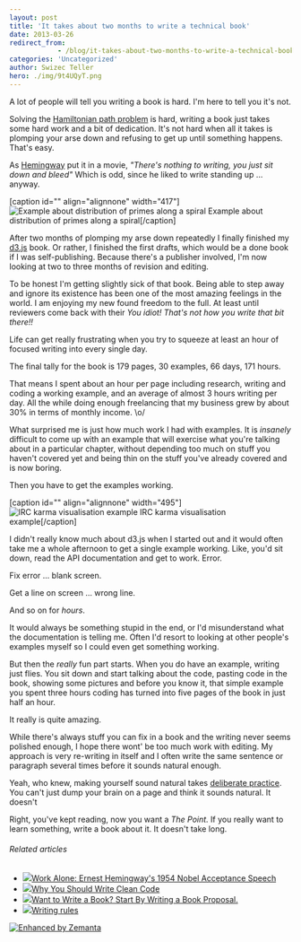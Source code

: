 ```yaml
---
layout: post
title: 'It takes about two months to write a technical book'
date: 2013-03-26
redirect_from: 
            - /blog/it-takes-about-two-months-to-write-a-technical-book/swizec/6076
categories: 'Uncategorized'
author: Swizec Teller
hero: ./img/9t4UQyT.png
---
```

A lot of people will tell you writing a book is hard. I'm here to tell you it's not.



Solving the [Hamiltonian path problem](http://en.wikipedia.org/wiki/Hamiltonian_path_problem "Hamiltonian path problem") is hard, writing a book just takes some hard work and a bit of dedication. It's not hard when all it takes is plomping your arse down and refusing to get up until something happens. That's easy.



As [Hemingway](http://en.wikipedia.org/wiki/Ernest_Hemingway "Ernest Hemingway") put it in a movie, _"There's nothing to writing, you just sit down and bleed"_ Which is odd, since he liked to write standing up ... anyway.



\[caption id="" align="alignnone" width="417"]![Example about distribution of primes along a spiral](./img/9t4UQyT.png "Example about distribution of primes along a spiral") Example about distribution of primes along a spiral\[/caption]



After two months of plomping my arse down repeatedly I finally finished my [d3.js](http://d3js.org/) book. Or rather, I finished the first drafts, which would be a done book if I was self-publishing. Because there's a publisher involved, I'm now looking at two to three months of revision and editing.



To be honest I'm getting slightly sick of that book. Being able to step away and ignore its existence has been one of the most amazing feelings in the world. I am enjoying my new found freedom to the full. At least until reviewers come back with their _You idiot! That's not how you write that bit there!!_



Life can get really frustrating when you try to squeeze at least an hour of focused writing into every single day.



The final tally for the book is 179 pages, 30 examples, 66 days, 171 hours.



That means I spent about an hour per page including research, writing and coding a working example, and an average of almost 3 hours writing per day. All the while doing enough freelancing that my business grew by about 30% in terms of monthly income. \\o/



What surprised me is just how much work I had with examples. It is _insanely_ difficult to come up with an example that will exercise what you're talking about in a particular chapter, without depending too much on stuff you haven't covered yet and being thin on the stuff you've already covered and is now boring.



Then you have to get the examples working.



\[caption id="" align="alignnone" width="495"]![IRC karma visualisation example](./img/YglOzJO.png "IRC karma visualisation example") IRC karma visualisation example\[/caption]



I didn't really know much about d3.js when I started out and it would often take me a whole afternoon to get a single example working. Like, you'd sit down, read the API documentation and get to work. Error.



Fix error ... blank screen.



Get a line on screen ... wrong line.



And so on for _hours_.



It would always be something stupid in the end, or I'd misunderstand what the documentation is telling me. Often I'd resort to looking at other people's examples myself so I could even get something working.



But then the _really_ fun part starts. When you do have an example, writing just flies. You sit down and start talking about the code, pasting code in the book, showing some pictures and before you know it, that simple example you spent three hours coding has turned into five pages of the book in just half an hour.



It really is quite amazing.



While there's always stuff you can fix in a book and the writing never seems polished enough, I hope there wont' be too much work with editing. My approach is very re-writing in itself and I often write the same sentence or paragraph several times before it sounds natural enough.



Yeah, who knew, making yourself sound natural takes [deliberate practice](http://en.wikipedia.org/wiki/Practice_%28learning_method%29 "Practice (learning method)"). You can't just dump your brain on a page and think it sounds natural. It doesn't



Right, you've kept reading, now you want a _The Point._ If you really want to learn something, write a book about it. It doesn't take long.

###### Related articles

- [![](http://i.zemanta.com/153971251_80_80.jpg)](http://www.brainpickings.org/index.php/2013/03/21/ernest-hemingway-1954-nobel-speech/)[Work Alone: Ernest Hemingway's 1954 Nobel Acceptance Speech](http://www.brainpickings.org/index.php/2013/03/21/ernest-hemingway-1954-nobel-speech/)
- [![](http://i.zemanta.com/153432899_80_80.jpg)](http://www.brandonsavage.net/why-you-should-write-clean-code/)[Why You Should Write Clean Code](http://www.brandonsavage.net/why-you-should-write-clean-code/)
- [![](http://i.zemanta.com/153461451_80_80.jpg)](http://www.cc-chapman.com/2013/want-to-write-a-book-start-by-writing-a-book-proposal/)[Want to Write a Book? Start By Writing a Book Proposal.](http://www.cc-chapman.com/2013/want-to-write-a-book-start-by-writing-a-book-proposal/)
- [![](http://i.zemanta.com/155160978_80_80.jpg)](http://victoria-writes.com/2013/03/26/writing-rules/)[Writing rules](http://victoria-writes.com/2013/03/26/writing-rules/)

[![Enhanced by Zemanta](http://img.zemanta.com/zemified_e.png?x-id=b347b702-b296-4c4f-a8a0-220c32a3d18b)](http://www.zemanta.com/?px "Enhanced by Zemanta")
